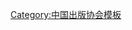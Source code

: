 {{Navbox
| name   = 中国出版工作者协会第一届理事会
| title  = [[中国出版工作者协会]]第一届理事会
| above  = 1979年12月－1986年3月
| bodyclass = hlist
| group1 = 名誉主席
| list1  = [[胡愈之|{{Box|胡愈之}}]]
| group2 = 主席
| list2  = [[陈翰伯]]
| group3 = 副主席
| list3  = 
* [[徐伯昕|{{Box|徐伯昕}}]]
* [[黄洛峰|{{Box|黄洛峰}}]]
* [[王子野 (出版家)|王子野]]
* [[边春光]]
* [[许力以]]
* [[陈原|陈　原]]
* [[马飞海]]
* [[王璟 (1915年)|王　璟]]
* [[周永生]]（辞职）
* [[赵家璧]]（增补）
* [[王仿子]]（增补）
| group4 = 秘书长
| list4  = [[宋木文]]（辞职）{{to}}[[倪子明]]
| group5 = 副秘书长
| list5  = 
* [[倪子明]]
* [[范振江]]
| group6 = 
| list6  = 
| below  = 标注：{{Box|任内逝世}}
}}<noinclude>
{{collapsible option}}
[[Category:中国出版协会模板]]
</noinclude>